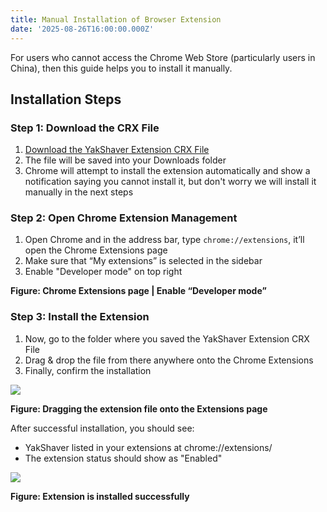 ```yaml
---
title: Manual Installation of Browser Extension
date: '2025-08-26T16:00:00.000Z'
---
```


For users who cannot access the Chrome Web Store (particularly users in China), then this guide helps you to install it manually.

## Installation Steps

### Step 1: Download the CRX File

1. [Download the YakShaver Extension CRX File](https://ssw-products-git-tina-docs-install-extension-tinacms.vercel.app/docs/install-extension-manually)
2. The file will be saved into your Downloads folder
3. Chrome will attempt to install the extension automatically and show a notification saying you cannot install it, but don't worry we will install it manually in the next steps

### Step 2: Open Chrome Extension Management

1. Open Chrome and in the address bar, type `chrome://extensions`, it’ll open the Chrome Extensions page
2. Make sure that “My extensions” is selected in the sidebar
3. Enable "Developer mode" on top right

**Figure: Chrome Extensions page | Enable “Developer mode”**

### Step 3: Install the Extension

1. Now, go to the folder where you saved the YakShaver Extension CRX File
2. Drag & drop the file from there anywhere onto the Chrome Extensions
3. Finally, confirm the installation

![](/YakShaver/Docs/extension-drag-drop.png)

**Figure: Dragging the extension file onto the Extensions page**

After successful installation, you should see:

* YakShaver listed in your extensions at chrome://extensions/
* The extension status should show as "Enabled"

![](/YakShaver/Docs/extension-success-install.png)

**Figure: Extension is installed successfully**
